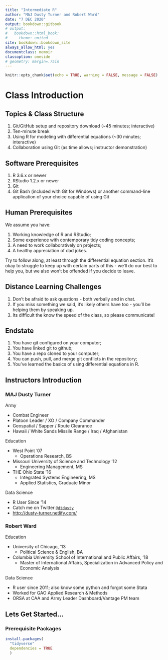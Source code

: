 ```yaml
---
title: "Intermediate R"
author: "MAJ Dusty Turner and Robert Ward"
date: "7 DEC 2020"
output: bookdown::gitbook
# output:
#   bookdown::html_book:
#     theme: united
site: bookdown::bookdown_site
always_allow_html: yes
documentclass: memoir
classoption: oneside
# geometry: margin=.75in
---
```


```r
knitr::opts_chunk$set(echo = TRUE, warning = FALSE, message = FALSE)
```

# Class Introduction

## Topics & Class Structure

1. Git/GitHub setup and repository download (~45 minutes; interactive)
2. Ten-minute break
3. Using R for modeling with differential equations (~30 minutes; interactive)
4. Collaboration using Git (as time allows; instructor demonstration)

## Software Prerequisites

1. R 3.6.x or newer
2. RStudio 1.2.x or newer
3. Git 
4. Git Bash (included with Git for Windows) or another command-line application of your choice capable of using Git

## Human Prerequisites

We assume you have:

1. Working knowledge of R and RStudio;
2. Some experience with contemporary tidy coding concepts;
3. A need to work collaboratively on projects;
4. A healthy appreciation of dad jokes.

Try to follow along, at least through the differential equation section. It's okay to struggle to keep up with certain parts of this - we'll do our best to help you, but we also won't be offended if you decide to leave.

## Distance Learning Challenges

1. Don't be afraid to ask questions - both verbally and in chat.
2. If you miss something we said, it's likely others have too - you'll be helping them by speaking up.
3. Its difficult the know the speed of the class, so please communicate!

## Endstate

1. You have git configured on your computer;
2. You have linked git to github;
3. You have a repo cloned to your computer;
4. You can push, pull, and merge git conflicts in the repository;
5. You've learned the basics of using differential equations in R.

## Instructors Introduction

### MAJ Dusty Turner

Army 

- Combat Engineer
- Platoon Leader / XO / Company Commander
- Geospatial / Sapper / Route Clearance
- Hawaii / White Sands Missile Range / Iraq / Afghanistan

Education

- West Point '07
  - Operations Research, BS
- Missouri University of Science and Technology '12
  - Engineering Management, MS
- THE Ohio State '16
  - Integrated Systems Engineering, MS
  - Applied Statistics, Graduate Minor

Data Science

- R User Since '14
- Catch me on Twitter [`@dtdusty`](http://www.twitter.com/dtdusty)
- <http://dusty-turner.netlify.com/>

### Robert Ward

Education

- University of Chicago, '13
  - Political Science & English, BA
- Columbia University School of International and Public Affairs, '18
  - Master of International Affairs, Specialization in Advanced Policy and Economic Analysis
  
Data Science

- R user since 2011; also know some python and forgot some Stata
- Worked for GAO Applied Research & Methods
- ORSA at CAA and Army Leader Dashboard/Vantage PM team


## Lets Get Started...

### Prerequisite Packages

```r
install.packages(
  "tidyverse"
  dependencies = TRUE
  )
```

